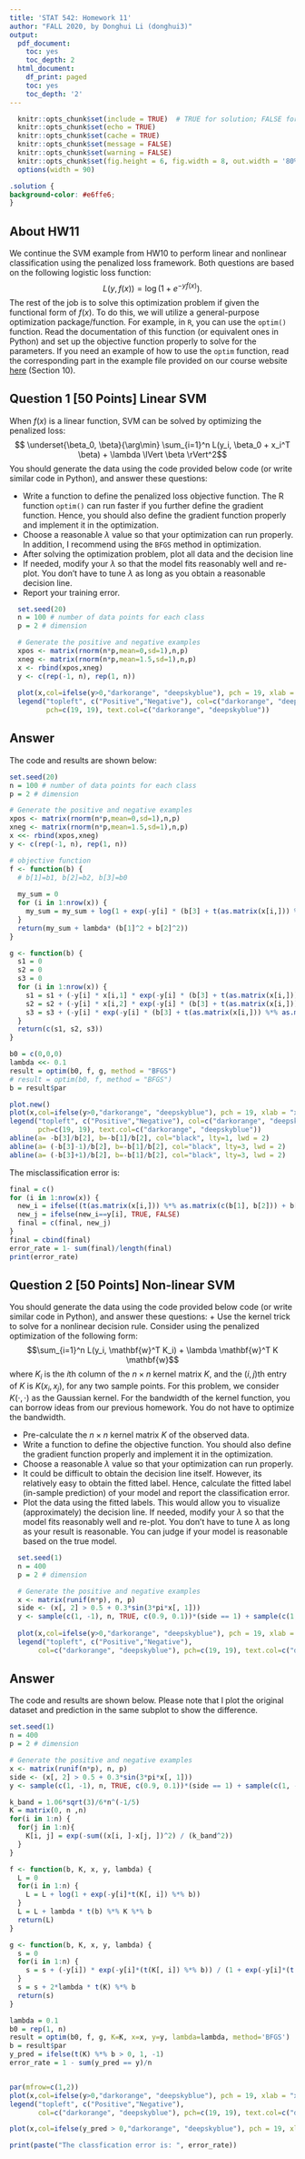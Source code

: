 ---
title: 'STAT 542: Homework 11'
author: "FALL 2020, by Donghui Li (donghui3)"
output:
  pdf_document:
    toc: yes
    toc_depth: 2
  html_document:
    df_print: paged
    toc: yes
    toc_depth: '2'
---

```{r setup, include=FALSE}
  knitr::opts_chunk$set(include = TRUE)  # TRUE for solution; FALSE for questions set
  knitr::opts_chunk$set(echo = TRUE)
  knitr::opts_chunk$set(cache = TRUE)
  knitr::opts_chunk$set(message = FALSE)
  knitr::opts_chunk$set(warning = FALSE)
  knitr::opts_chunk$set(fig.height = 6, fig.width = 8, out.width = '80%', fig.align = "center")
  options(width = 90)
```

```{css, echo=FALSE}
.solution {
background-color: #e6ffe6;
}
```

## About HW11

We continue the SVM example from HW10 to perform linear and nonlinear classification using the penalized loss framework. Both questions are based on the following logistic loss function:
$$L(y, f(x)) = \log(1 + e^{- y f(x)}).$$
The rest of the job is to solve this optimization problem if given the functional form of $f(x)$. To do this, we will utilize a general-purpose optimization package/function. For example, in `R`, you can use the `optim()` function. Read the documentation of this function (or equivalent ones in Python) and set up the objective function properly to solve for the parameters. If you need an example of how to use the `optim` function, read the corresponding part in the example file provided on our course website [here](https://teazrq.github.io/stat542/other/r-intro.html) (Section 10). 

## Question 1 [50 Points] Linear SVM

When $f(x)$ is a linear function, SVM can be solved by optimizing the penalized loss:$$ \underset{\beta_0, \beta}{\arg\min} \sum_{i=1}^n L(y_i, \beta_0 + x_i^T \beta) + \lambda \lVert \beta \rVert^2$$You should generate the data using the code provided below code (or write similar code in Python), and answer these questions:

  * Write a function to define the penalized loss objective function. The R function `optim()` can run faster if you further define the gradient function. Hence, you should also define the gradient function properly and implement it in the optimization. 
  * Choose a reasonable $\lambda$ value so that your optimization can run properly. In addition, I recommend using the `BFGS` method in optimization. 
  * After solving the optimization problem, plot all data and the decision line
  * If needed, modify your $\lambda$ so that the model fits reasonably well and re-plot. You don't have to tune $\lambda$ as long as you obtain a reasonable decision line.
  * Report your training error. 

```{r fig.width=6, fig.height=6, out.width = '50%', fig.align = "center"}
  set.seed(20)
  n = 100 # number of data points for each class
  p = 2 # dimension

  # Generate the positive and negative examples
  xpos <- matrix(rnorm(n*p,mean=0,sd=1),n,p)
  xneg <- matrix(rnorm(n*p,mean=1.5,sd=1),n,p)
  x <- rbind(xpos,xneg)
  y <- c(rep(-1, n), rep(1, n))
    
  plot(x,col=ifelse(y>0,"darkorange", "deepskyblue"), pch = 19, xlab = "x1", ylab = "x2")
  legend("topleft", c("Positive","Negative"), col=c("darkorange", "deepskyblue"), 
         pch=c(19, 19), text.col=c("darkorange", "deepskyblue"))
```

## Answer
The code and results are shown below:
```{r}
set.seed(20)
n = 100 # number of data points for each class
p = 2 # dimension

# Generate the positive and negative examples
xpos <- matrix(rnorm(n*p,mean=0,sd=1),n,p)
xneg <- matrix(rnorm(n*p,mean=1.5,sd=1),n,p)
x <<- rbind(xpos,xneg)
y <- c(rep(-1, n), rep(1, n))

# objective function
f <- function(b) {
  # b[1]=b1, b[2]=b2, b[3]=b0
  
  my_sum = 0
  for (i in 1:nrow(x)) {
    my_sum = my_sum + log(1 + exp(-y[i] * (b[3] + t(as.matrix(x[i,])) %*% as.matrix(c(b[1], b[2])))))
  }
  return(my_sum + lambda* (b[1]^2 + b[2]^2))
}

g <- function(b) {
  s1 = 0
  s2 = 0
  s3 = 0
  for (i in 1:nrow(x)) {
    s1 = s1 + (-y[i] * x[i,1] * exp(-y[i] * (b[3] + t(as.matrix(x[i,])) %*% as.matrix(c(b[1], b[2]))))) / (1 + exp(-y[i] * (b[3] + t(as.matrix(x[i,])) %*% as.matrix(c(b[1], b[2]))))) + 2*lambda * b[1]
    s2 = s2 + (-y[i] * x[i,2] * exp(-y[i] * (b[3] + t(as.matrix(x[i,])) %*% as.matrix(c(b[1], b[2]))))) / (1 + exp(-y[i] * (b[3] + t(as.matrix(x[i,])) %*% as.matrix(c(b[1], b[2]))))) + 2*lambda * b[2]
    s3 = s3 + (-y[i] * exp(-y[i] * (b[3] + t(as.matrix(x[i,])) %*% as.matrix(c(b[1], b[2]))))) / (1 + exp(-y[i] * (b[3] + t(as.matrix(x[i,])) %*% as.matrix(c(b[1], b[2])))))
  }
  return(c(s1, s2, s3))
}

b0 = c(0,0,0)
lambda <<- 0.1
result = optim(b0, f, g, method = "BFGS")
# result = optim(b0, f, method = "BFGS")
b = result$par

plot.new()
plot(x,col=ifelse(y>0,"darkorange", "deepskyblue"), pch = 19, xlab = "x1", ylab = "x2")
legend("topleft", c("Positive","Negative"), col=c("darkorange", "deepskyblue"), 
       pch=c(19, 19), text.col=c("darkorange", "deepskyblue"))
abline(a= -b[3]/b[2], b=-b[1]/b[2], col="black", lty=1, lwd = 2)
abline(a= (-b[3]-1)/b[2], b=-b[1]/b[2], col="black", lty=3, lwd = 2)
abline(a= (-b[3]+1)/b[2], b=-b[1]/b[2], col="black", lty=3, lwd = 2)
```
The misclassification error is:
```{r}
final = c()
for (i in 1:nrow(x)) {
  new_i = ifelse((t(as.matrix(x[i,])) %*% as.matrix(c(b[1], b[2])) + b[3])>0, 1, -1)
  new_j = ifelse(new_i==y[i], TRUE, FALSE)
  final = c(final, new_j)
}
final = cbind(final)
error_rate = 1- sum(final)/length(final)
print(error_rate)
```

## Question 2 [50 Points] Non-linear SVM

You should generate the data using the code provided below code (or write similar code in Python), and answer these questions:
    + Use the kernel trick to solve for a nonlinear decision rule. Consider using the penalized optimization of the following form: 
$$\sum_{i=1}^n L(y_i, \mathbf{w}^T K_i) + \lambda \mathbf{w}^T K \mathbf{w}$$
where $K_i$ is the $i$th column of the $n \times n$ kernel matrix $K$, and the $(i,j)$th entry of $K$ is $K(x_i, x_j)$, for any two sample points. For this problem, we consider $K(\cdot, \cdot)$ as the Gaussian kernel. For the bandwidth of the kernel function, you can borrow ideas from our previous homework. You do not have to optimize the bandwidth.

  * Pre-calculate the $n \times n$ kernel matrix $K$ of the observed data.
  * Write a function to define the objective function. You should also define the gradient function properly and implement it in the optimization. 
  * Choose a reasonable $\lambda$ value so that your optimization can run properly. 
  * It could be difficult to obtain the decision line itself. However, its relatively easy to obtain the fitted label. Hence, calculate the fitted label (in-sample prediction) of your model and report the classification error. 
  * Plot the data using the fitted labels. This would allow you to visualize (approximately) the decision line. If needed, modify your $\lambda$ so that the model fits reasonably well and re-plot. You don't have to tune $\lambda$ as long as your result is reasonable. You can judge if your model is reasonable based on the true model. 

```{r fig.width=6, fig.height=6, out.width = '50%', fig.align = "center"}
  set.seed(1)
  n = 400
  p = 2 # dimension

  # Generate the positive and negative examples
  x <- matrix(runif(n*p), n, p)
  side <- (x[, 2] > 0.5 + 0.3*sin(3*pi*x[, 1]))
  y <- sample(c(1, -1), n, TRUE, c(0.9, 0.1))*(side == 1) + sample(c(1, -1), n, TRUE, c(0.1, 0.9))*(side == 0)
  
  plot(x,col=ifelse(y>0,"darkorange", "deepskyblue"), pch = 19, xlab = "x1", ylab = "x2")
  legend("topleft", c("Positive","Negative"), 
       col=c("darkorange", "deepskyblue"), pch=c(19, 19), text.col=c("darkorange", "deepskyblue"))
```

## Answer
The code and results are shown below. Please note that I plot the original dataset and prediction in the same subplot to show the difference.
```{r}
set.seed(1)
n = 400
p = 2 # dimension

# Generate the positive and negative examples
x <- matrix(runif(n*p), n, p)
side <- (x[, 2] > 0.5 + 0.3*sin(3*pi*x[, 1]))
y <- sample(c(1, -1), n, TRUE, c(0.9, 0.1))*(side == 1) + sample(c(1, -1), n, TRUE, c(0.1, 0.9))*(side == 0)

k_band = 1.06*sqrt(3)/6*n^(-1/5)
K = matrix(0, n ,n)
for(i in 1:n) {
  for(j in 1:n){
    K[i, j] = exp(-sum((x[i, ]-x[j, ])^2) / (k_band^2))
  }
}

f <- function(b, K, x, y, lambda) {
  L = 0
  for(i in 1:n) {
    L = L + log(1 + exp(-y[i]*t(K[, i]) %*% b))
  }
  L = L + lambda * t(b) %*% K %*% b
  return(L)
}

g <- function(b, K, x, y, lambda) {
  s = 0
  for(i in 1:n) {
    s = s + (-y[i]) * exp(-y[i]*(t(K[, i]) %*% b)) / (1 + exp(-y[i]*(t(K[, i]) %*% b))) * K[, i]
  }
  s = s + 2*lambda * t(K) %*% b
  return(s)
}

lambda = 0.1
b0 = rep(1, n)
result = optim(b0, f, g, K=K, x=x, y=y, lambda=lambda, method='BFGS')
b = result$par
y_pred = ifelse(t(K) %*% b > 0, 1, -1)
error_rate = 1 - sum(y_pred == y)/n


par(mfrow=c(1,2))
plot(x,col=ifelse(y>0,"darkorange", "deepskyblue"), pch = 19, xlab = "x1", ylab = "x2", main="Original")
legend("topleft", c("Positive","Negative"), 
       col=c("darkorange", "deepskyblue"), pch=c(19, 19), text.col=c("darkorange", "deepskyblue"))

plot(x,col=ifelse(y_pred > 0,"darkorange", "deepskyblue"), pch = 19, xlab = "x1", ylab = "x2", main="Prediction")

print(paste("The classfication error is: ", error_rate))
```


